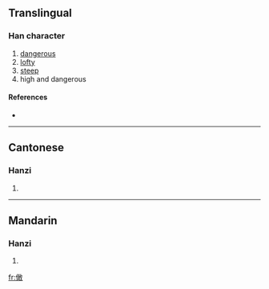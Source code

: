 ==Translingual==

===Han character===
{{Han char|rn=9|rad=人|as=12|sn=14|four=|canj=人一十大 (OMJK), 人弓十大 (ONJK)}}

# [[dangerous]]
# [[lofty]]
# [[steep]]
# high and dangerous

====References====
* {{Han ref|kx=0117.150|hdz=10216.130|uh=3488|ud=13448}}

----

==Cantonese==

===Hanzi===
{{yue-hanzi|jyut=|y=hon6}}

# {{defn|Cantonese}}

----

==Mandarin==

===Hanzi===
{{cmn-hanzi|pin=[[hàn]] ([[han4]])|wg=han<sup>4</sup>}}

# {{defn|Mandarin}}

[[fr:㒈]]